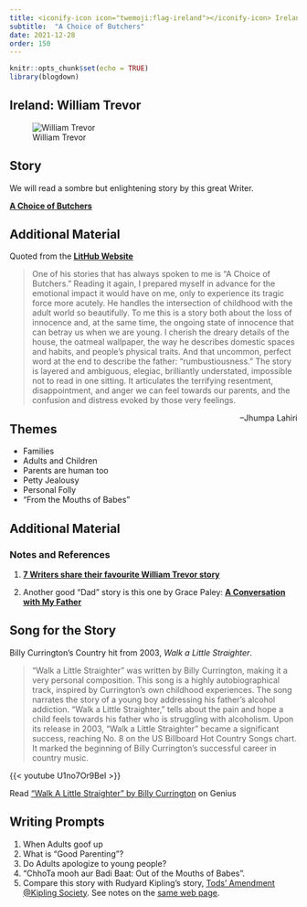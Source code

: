 ```yaml
---
title: <iconify-icon icon="twemoji:flag-ireland"></iconify-icon> Ireland - William Trevor
subtitle:  "A Choice of Butchers"
date: 2021-12-28
order: 150
---
```


```r
knitr::opts_chunk$set(echo = TRUE)
library(blogdown)
```


## Ireland: William Trevor

![William Trevor](trevor.png)



## Story

We will read a sombre but enlightening story by this great Writer. 

<u>[**A Choice of Butchers**](/pdf/ISTW/A-Choice-of-Butchers.pdf)</u>

## Additional Material

Quoted from the <u>[**LitHub Website**](https://lithub.com/)</u>

> One of his stories that has always spoken to me is “A Choice of Butchers.” Reading it again, I prepared myself in advance for the emotional impact it would have on me, only to experience its tragic force more acutely. He handles the intersection of childhood with the adult world so beautifully. To me this is a story both about the loss of innocence and, at the same time, the ongoing state of innocence that can betray us when we are young.
I cherish the dreary details of the house, the oatmeal wallpaper, the way he describes domestic spaces and habits, and people’s physical traits. And that uncommon, perfect word at the end to describe the father: “rumbustiousness.” The story is layered and ambiguous, elegiac, brilliantly understated, impossible not to read in one sitting. It articulates the terrifying resentment, disappointment, and anger we can feel towards our parents, and the confusion and distress evoked by those very feelings.

[–Jhumpa Lahiri]{style="float:right"}



## Themes

- Families
- Adults and Children
- Parents are human too
- Petty Jealousy
- Personal Folly
- "From the Mouths of Babes"

## Additional Material


### Notes and References

1. <u>[**7 Writers share their favourite William Trevor story**](https://lithub.com/7-writers-share-their-favorite-william-trevor-story/)</u>

2. Another good "Dad" story is this one by Grace Paley: <u>[**A Conversation with My Father**](/pdf/ISTW/AConversationWithMyFather-GracePaley.pdf)</u>


## Song for the Story

Billy Currington's Country hit from 2003, *Walk a Little Straighter*.

>"Walk a Little Straighter" was written by Billy Currington, making it a very personal composition. This song is a highly autobiographical track, inspired by Currington's own childhood experiences. The song narrates the story of a young boy addressing his father's alcohol addiction. "Walk a Little Straighter," tells about the pain and hope a child feels towards his father who is struggling with alcoholism. Upon its release in 2003, "Walk a Little Straighter" became a significant success, reaching No. 8 on the US Billboard Hot Country Songs chart. It marked the beginning of Billy Currington's successful career in country music.

{{< youtube U1no7Or9BeI >}}

<div id='rg_embed_link_446283' class='rg_embed_link' data-song-id='446283'>Read <a href='https://genius.com/Billy-currington-walk-a-little-straighter-lyrics'>“Walk A Little Straighter” by Billy Currington</a> on Genius</div> <script crossorigin src='//genius.com/songs/446283/embed.js'></script>

## Writing Prompts

1. When Adults goof up
1. What is "Good Parenting"?
1. Do Adults apologize to young people?
1. "ChhoTa mooh aur Badi Baat: Out of the Mouths of Babes". 
1. Compare this story with Rudyard Kipling's story, <u>[Tods' Amendment @Kipling Society](https://www.kiplingsociety.co.uk/tale/tods-amendment.htm)</u>. See notes on the <u>[same web page](https://www.kiplingsociety.co.uk/readers-guide/rg_tods1.htm)</u>.

